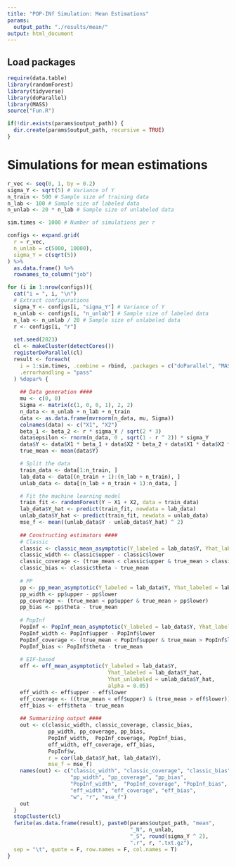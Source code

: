 ```yaml
---
title: "POP-INf Simulation: Mean Estimations"
params:
  output_path: "./results/mean/"
output: html_document
---
```


## Load packages
```r
require(data.table)
library(randomForest)
library(tidyverse)
library(doParallel)
library(MASS)
source("Fun.R")

if(!dir.exists(params$output_path)) {
  dir.create(params$output_path, recursive = TRUE)
}
```

# Simulations for mean estimations
```r
r_vec <- seq(0, 1, by = 0.2)
sigma_Y <- sqrt(5) # Variance of Y
n_train <- 500 # Sample size of training data
n_lab <- 100 # Sample size of labeled data
n_unlab <- 20 * n_lab # Sample size of unlabeled data

sim.times <- 1000 # Number of simulations per r

configs <- expand.grid(
  r = r_vec,
  n_unlab = c(5000, 10000),
  sigma_Y = c(sqrt(5))
) %>%
  as.data.frame() %>%
  rownames_to_column("job")

for (i in 1:nrow(configs)){
  cat("i = ", i, "\n")
  # Extract configurations
  sigma_Y <- configs[i, "sigma_Y"] # Variance of Y
  n_unlab <- configs[i, "n_unlab"] # Sample size of labeled data
  n_lab <- n_unlab / 20 # Sample size of unlabeled data
  r <- configs[i, "r"]
  
  set.seed(2023)
  cl <- makeCluster(detectCores())
  registerDoParallel(cl)
  result <- foreach(
    i = 1:sim.times, .combine = rbind, .packages = c("doParallel", "MASS", "randomForest"),
    .errorhandling = "pass"
  ) %dopar% {
    
    ## Data generation ####
    mu <- c(0, 0)
    Sigma <- matrix(c(1, 0, 0, 1), 2, 2)
    n_data <- n_unlab + n_lab + n_train
    data <- as.data.frame(mvrnorm(n_data, mu, Sigma))
    colnames(data) <- c("X1", "X2")
    beta_1 <- beta_2 <- r * sigma_Y / sqrt(2 * 3)
    data$epsilon <- rnorm(n_data, 0 , sqrt(1 - r ^ 2)) * sigma_Y
    data$Y <- data$X1 * beta_1 + data$X2 * beta_2 + data$X1 * data$X2 * beta_1 + data$X1^2 * beta_1 +  data$X2^2 * beta_1 + data$epsilon
    true_mean <- mean(data$Y)

    # Split the data 
    train_data <- data[1:n_train, ]
    lab_data <- data[(n_train + 1):(n_lab + n_train), ]
    unlab_data <- data[(n_lab + n_train + 1):n_data, ]

    # Fit the machine learning model
    train_fit <- randomForest(Y ~ X1 + X2, data = train_data)
    lab_data$Y_hat <- predict(train_fit, newdata = lab_data)
    unlab_data$Y_hat <- predict(train_fit, newdata = unlab_data)
    mse_f <- mean((unlab_data$Y - unlab_data$Y_hat) ^ 2)
    
    ## Constructing estimators ####
    # Classic
    classic <- classic_mean_asymptotic(Y_labeled = lab_data$Y, Yhat_labeled = lab_data$Y_hat, Yhat_unlabeled = unlab_data$Y_hat, alpha = 0.05)
    classic_width <- classic$upper - classic$lower
    classic_coverage <- (true_mean < classic$upper & true_mean > classic$lower)
    classic_bias <- classic$theta - true_mean
    
    # PP
    pp <- pp_mean_asymptotic(Y_labeled = lab_data$Y, Yhat_labeled = lab_data$Y_hat, Yhat_unlabeled = unlab_data$Y_hat, alpha = 0.05)
    pp_width <- pp$upper - pp$lower
    pp_coverage <- (true_mean < pp$upper & true_mean > pp$lower)
    pp_bias <- pp$theta - true_mean
    
    # PopInf
    PopInf <- PopInf_mean_asymptotic(Y_labeled = lab_data$Y, Yhat_labeled = lab_data$Y_hat, Yhat_unlabeled = unlab_data$Y_hat, alpha = 0.05)
    PopInf_width <- PopInf$upper - PopInf$lower
    PopInf_coverage <- (true_mean < PopInf$upper & true_mean > PopInf$lower)
    PopInf_bias <- PopInf$theta - true_mean
    
    # EIF-based
    eff <- eff_mean_asymptotic(Y_labeled = lab_data$Y, 
                                Yhat_labeled = lab_data$Y_hat, 
                                Yhat_unlabeled = unlab_data$Y_hat, 
                                alpha = 0.05)
    eff_width <- eff$upper - eff$lower
    eff_coverage <- ((true_mean < eff$upper) & (true_mean > eff$lower))
    eff_bias <- eff$theta - true_mean
    
    ## Summarizing output ####
    out <- c(classic_width, classic_coverage, classic_bias,
             pp_width, pp_coverage, pp_bias,
             PopInf_width,  PopInf_coverage, PopInf_bias,
             eff_width, eff_coverage, eff_bias,
             PopInf$w,
             r = cor(lab_data$Y_hat, lab_data$Y),
             mse_f = mse_f)
    names(out) <- c("classic_width", "classic_coverage", "classic_bias",
                    "pp_width", "pp_coverage", "pp_bias",
                    "PopInf_width",  "PopInf_coverage", "PopInf_bias",
                    "eff_width", "eff_coverage", "eff_bias",
                    "w", "r", "mse_f")
    out
  }
  stopCluster(cl)
  fwrite(as.data.frame(result), paste0(params$output_path, "mean",
                                       "_N", n_unlab,
                                       "_S", round(sigma_Y ^ 2),
                                       ".r", r, ".txt.gz"),
  sep = "\t", quote = F, row.names = F, col.names = T)
}
```
